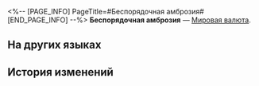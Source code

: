 <%-- [PAGE_INFO]
PageTitle=#Беспорядочная амброзия#
[END_PAGE_INFO] --%>
{{Предмет Инфобокс
|id          = 120005
|Изображение = Предмет Беспорядочная амброзия.png
|Тип         = Мировая валюта
|Инвентарь   = Ценные предметы
|Редкость    = 3
|Эффект      = 
|Описание    = Жидкость, не подчиняющаяся порядку времени. Вылейте его в Чашу приливов Вихря сотворения.
|Источник1   = [[Амфореус]]
|Источник2   = [[Миссии Освоения]]
|Источник3   = [[Миссии приключения]]
}}
{{Описание|Драгоценный напиток, некогда известный как небесная амброзия. Вместе с циклами Амфореуса открылась и правда о нём. Аромат из горлышка бутылки кажется ещё слаще, чем раньше, но пить этот напиток всё равно не рекомендуется.}}
'''Беспорядочная амброзия''' — [[Мировая валюта]].

==На других языках==
{{На других языках
|en   = Disorder Ambrosia
|zhs  = 无序秘酿
|zht  = 無序秘釀
|ja   = 秩序無きネクタール
|ko   = 무질서 암브로시아
|es   = Ambrosía caótica
|fr   = Ambroisie du chaos
|ru   = Беспорядочная амброзия
|th   = น้ำอมฤตอลหม่าน
|vi   = Rượu Mật Hỗn Loạn
|de   = Ambrosia der Unordnung
|id   = Disorder Ambrosia
|pt   = Ambrosia do Caos
}}

==История изменений==
{{История изменений|3.5}}